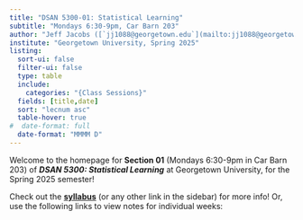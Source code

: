 ```yaml
---
title: "DSAN 5300-01: Statistical Learning"
subtitle: "Mondays 6:30-9pm, Car Barn 203"
author: "Jeff Jacobs ([`jj1088@georgetown.edu`](mailto:jj1088@georgetown.edu))"
institute: "Georgetown University, Spring 2025"
listing:
  sort-ui: false
  filter-ui: false
  type: table
  include:
    categories: "{Class Sessions}"
  fields: [title,date]
  sort: "lecnum asc"
  table-hover: true
#  date-format: full
  date-format: "MMMM D"
---
```


Welcome to the homepage for **Section 01** (Mondays 6:30-9pm in Car Barn 203) of ***DSAN 5300: Statistical Learning*** at Georgetown University, for the Spring 2025 semester!

Check out the [**syllabus**](syllabus.qmd) (or any other link in the sidebar) for more info! Or, use the following links to view notes for individual weeks:

::: {#listing}
:::

